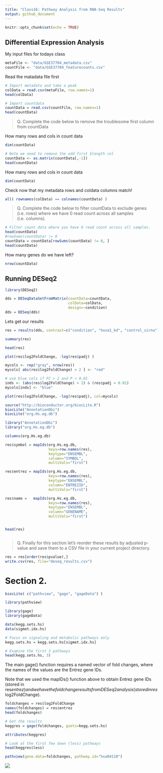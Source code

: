 ```yaml
---
title: "Class16: Pathway Analysis from RNA-Seq Results"
output: github_document
---
```


```r
knitr::opts_chunk$set(echo = TRUE)
```

## Differential Expression Analysis

My input files for todays class
```r
metaFile <- "data/GSE37704_metadata.csv"
countFile <- "data/GSE37704_featurecounts.csv"
```

Read the matadata file first
```r
# Import metadata and take a peak
colData = read.csv(metaFile, row.names=1)
head(colData)
```

```r
# Import countdata
countData = read.csv(countFile, row.names=1)
head(countData)
```

> Q. Complete the code below to remove the troublesome first column from countData

How many rows and cols in count data
```r
dim(countData)
```


```r
# Note we need to remove the odd first $length col
countData <- as.matrix(countData[,-1])
head(countData)
```

How many rows and cols in count data
```r
dim(countData)
```

Check now that my metadata rows and coldata columns match!

```r
all( rownames(colData) == colnames(countData) )
```

> Q. Complete the code below to filter countData to exclude genes (i.e. rows) where we have 0 read count across all samples (i.e. columns).

```r
# Filter count data where you have 0 read count across all samples.
head(countData)
#rowSums(countData) != 0
countData = countData[rowSums(countData) != 0, ]
head(countData)
```

How many genes do we have left?

```r
nrow(countData)
```

 

## Running DESeq2

```r
library(DESeq2)
```

```r
dds = DESeqDataSetFromMatrix(countData=countData,
                             colData=colData,
                             design=~condition)
dds = DESeq(dds)
```

Lets get our results
```r
res = results(dds, contrast=c("condition", "hoxa1_kd", "control_sirna"))
```

```r
summary(res)
```


```r
head(res)
```

```r
plot(res$log2FoldChange, -log(res$padj) ) 
```


```r
mycols <- rep("gray", nrow(res))
mycols[ abs(res$log2FoldChange) > 2 ] <- "red"

# use blue cols if FC > 2 and P < 0.01
inds <- (abs(res$log2FoldChange) > 2) & (res$padj < 0.01)
mycols[inds] <- "blue"

plot(res$log2FoldChange, -log(res$padj), col=mycols)
```

```r
source("http://bioconductor.org/biocLite.R")
biocLite("AnnotationDbi")
biocLite("org.Hs.eg.db")
```


```r
library("AnnotationDbi")
library("org.Hs.eg.db")

columns(org.Hs.eg.db)
```

```r
res$symbol = mapIds(org.Hs.eg.db,
                    keys=row.names(res), 
                    keytype="ENSEMBL",
                    column="SYMBOL",
                    multiVals="first")

res$entrez = mapIds(org.Hs.eg.db,
                    keys=row.names(res),
                    keytype="ENSEMBL",
                    column="ENTREZID",
                    multiVals="first")

res$name =   mapIds(org.Hs.eg.db,
                    keys=row.names(res),
                    keytype="ENSEMBL",
                    column="GENENAME",
                    multiVals="first")


head(res)



```

> Q. Finally for this section let’s reorder these results by adjusted p-value and save them to a CSV file in your current project directory.

```r
res = res[order(res$pvalue),]
write.csv(res, file="deseq_results.csv")
```


# Section 2.

```r
biocLite( c("pathview", "gage", "gageData") )
```

```r
library(pathview)
```

```r
library(gage)
library(gageData)
```

```r
data(kegg.sets.hs)
data(sigmet.idx.hs)

# Focus on signaling and metabolic pathways only
kegg.sets.hs = kegg.sets.hs[sigmet.idx.hs]

# Examine the first 3 pathways
head(kegg.sets.hs, 3)
```

The main gage() function requires a named vector of fold changes, where the names of the values are the Entrez gene IDs.

Note that we used the mapIDs() function above to obtain Entrez gene IDs (stored in res$entrez) and we have the fold change results from DESeq2 analysis (stored in res$log2FoldChange).


```r
foldchanges = res$log2FoldChange
names(foldchanges) = res$entrez
head(foldchanges)
```

```r
# Get the results
keggres = gage(foldchanges, gsets=kegg.sets.hs)
```

```r
attributes(keggres)
```

```r
# Look at the first few down (less) pathways
head(keggres$less)
```

```r
pathview(gene.data=foldchanges, pathway.id="hsa04110")
```

![](hsa04110.pathview.png)
